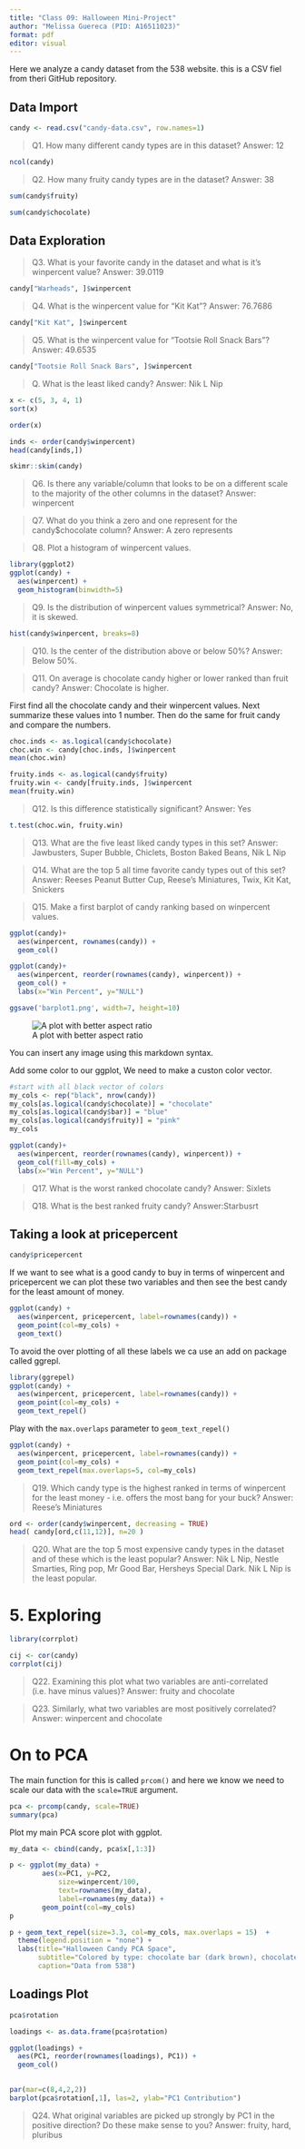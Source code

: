 ```yaml
---
title: "Class 09: Halloween Mini-Project"
author: "Melissa Guereca (PID: A16511023)"
format: pdf
editor: visual
---
```


Here we analyze a candy dataset from the 538 website. this is a CSV fiel from theri GitHub repository.

## Data Import

```r
candy <- read.csv("candy-data.csv", row.names=1)
```

> Q1. How many different candy types are in this dataset? Answer: 12

```r
ncol(candy)
```

> Q2. How many fruity candy types are in the dataset? Answer: 38

```r
sum(candy$fruity)
```

```r
sum(candy$chocolate)
```

## Data Exploration

> Q3. What is your favorite candy in the dataset and what is it’s winpercent value? Answer: 39.0119

```r
candy["Warheads", ]$winpercent
```

> Q4. What is the winpercent value for “Kit Kat”? Answer: 76.7686

```r
candy["Kit Kat", ]$winpercent
```

> Q5. What is the winpercent value for “Tootsie Roll Snack Bars”? Answer: 49.6535

```r
candy["Tootsie Roll Snack Bars", ]$winpercent
```

> Q. What is the least liked candy? Answer: Nik L Nip

```r
x <- c(5, 3, 4, 1)
sort(x)
```

```r
order(x)
```

```r
inds <- order(candy$winpercent)
head(candy[inds,])
```


```r
skimr::skim(candy)
```

> Q6. Is there any variable/column that looks to be on a different scale to the majority of the other columns in the dataset? Answer: winpercent

> Q7. What do you think a zero and one represent for the candy$chocolate column? Answer: A zero represents 

> Q8. Plot a histogram of winpercent values.

```r
library(ggplot2)
ggplot(candy) +
  aes(winpercent) +
  geom_histogram(binwidth=5)
```


> Q9. Is the distribution of winpercent values symmetrical? Answer: No, it is skewed.

```r
hist(candy$winpercent, breaks=8)
```

> Q10. Is the center of the distribution above or below 50%? Answer: Below 50%.

> Q11. On average is chocolate candy higher or lower ranked than fruit candy? Answer: Chocolate is higher.

First find all the chocolate candy and their winpercent values. Next summarize these values into 1 number. Then do the same for fruit candy and compare the numbers.

```r
choc.inds <- as.logical(candy$chocolate)
choc.win <- candy[choc.inds, ]$winpercent
mean(choc.win)
```

```r
fruity.inds <- as.logical(candy$fruity)
fruity.win <- candy[fruity.inds, ]$winpercent
mean(fruity.win)
```

> Q12. Is this difference statistically significant? Answer: Yes

```r
t.test(choc.win, fruity.win)
```

> Q13. What are the five least liked candy types in this set? Answer: Jawbusters, Super Bubble, Chiclets, Boston Baked Beans, Nik L Nip

> Q14. What are the top 5 all time favorite candy types out of this set? Answer: Reeses Peanut Butter Cup, Reese's Miniatures, Twix, Kit Kat, Snickers

> Q15. Make a first barplot of candy ranking based on winpercent values.

```r
ggplot(candy)+
  aes(winpercent, rownames(candy)) +
  geom_col()
```

> 

```r
ggplot(candy)+
  aes(winpercent, reorder(rownames(candy), winpercent)) +
  geom_col() +
  labs(x="Win Percent", y="NULL")

ggsave('barplot1.png', width=7, height=10)
```

![A plot with better aspect ratio](barplot1.png)

You can insert any image using this markdown syntax.

Add some color to our ggplot, We need to make a custon color vector.

```r
#start with all black vector of colors
my_cols <- rep("black", nrow(candy))
my_cols[as.logical(candy$chocolate)] = "chocolate"
my_cols[as.logical(candy$bar)] = "blue"
my_cols[as.logical(candy$fruity)] = "pink"
my_cols
```

```r
ggplot(candy)+
  aes(winpercent, reorder(rownames(candy), winpercent)) +
  geom_col(fill=my_cols) +
  labs(x="Win Percent", y="NULL")
```
> Q17. What is the worst ranked chocolate candy? Answer: Sixlets

> Q18. What is the best ranked fruity candy? Answer:Starbusrt

## Taking a look at pricepercent

```r
candy$pricepercent
```

If we want to see what is a good candy to buy in terms of winpercent and pricepercent we can plot these two variables and then see the best candy for the least amount of money.

```r
ggplot(candy) +
  aes(winpercent, pricepercent, label=rownames(candy)) + 
  geom_point(col=my_cols) +
  geom_text()
```
To avoid the over plotting of all these labels we ca use an add on package called ggrepl.

```r
library(ggrepel)
ggplot(candy) +
  aes(winpercent, pricepercent, label=rownames(candy)) + 
  geom_point(col=my_cols) +
  geom_text_repel()
```

Play with the `max.overlaps` parameter to `geom_text_repel()`

```r
ggplot(candy) +
  aes(winpercent, pricepercent, label=rownames(candy)) + 
  geom_point(col=my_cols) +
  geom_text_repel(max.overlaps=5, col=my_cols)
```

> Q19. Which candy type is the highest ranked in terms of winpercent for the least money - i.e. offers the most bang for your buck? Answer: Reese's Miniatures

```r
ord <- order(candy$winpercent, decreasing = TRUE)
head( candy[ord,c(11,12)], n=20 )
```


> Q20. What are the top 5 most expensive candy types in the dataset and of these which is the least popular? Answer: Nik L Nip, Nestle Smarties, Ring pop, Mr Good Bar, Hersheys Special Dark. Nik L Nip is the least popular.

# 5. Exploring 

```r
library(corrplot)

cij <- cor(candy)
corrplot(cij)
```

> Q22. Examining this plot what two variables are anti-correlated (i.e. have minus values)? Answer: fruity and chocolate

> Q23. Similarly, what two variables are most positively correlated? Answer: winpercent and chocolate

# On to PCA

The main function for this is called `prcom()` and here we know we need to scale our data with the `scale=TRUE` argument.

```r
pca <- prcomp(candy, scale=TRUE)
summary(pca)
```

Plot my main PCA score plot with ggplot.

```r
my_data <- cbind(candy, pca$x[,1:3])
```

```r
p <- ggplot(my_data) + 
        aes(x=PC1, y=PC2, 
            size=winpercent/100,  
            text=rownames(my_data),
            label=rownames(my_data)) +
        geom_point(col=my_cols)
p
```

```r
p + geom_text_repel(size=3.3, col=my_cols, max.overlaps = 15)  + 
  theme(legend.position = "none") +
  labs(title="Halloween Candy PCA Space",
       subtitle="Colored by type: chocolate bar (dark brown), chocolate other (light brown), fruity (red), other (black)",
       caption="Data from 538")
```
## Loadings Plot

```r
pca$rotation
```

```r
loadings <- as.data.frame(pca$rotation)

ggplot(loadings) + 
  aes(PC1, reorder(rownames(loadings), PC1)) +
  geom_col()
  
```


```r
par(mar=c(8,4,2,2))
barplot(pca$rotation[,1], las=2, ylab="PC1 Contribution")
```

> Q24. What original variables are picked up strongly by PC1 in the positive direction? Do these make sense to you? Answer: fruity, hard, pluribus











